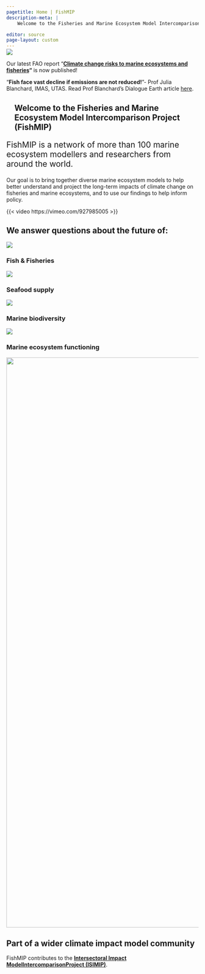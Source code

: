 ```yaml
---
pagetitle: Home | FishMIP
description-meta: |
    Welcome to the Fisheries and Marine Ecosystem Model Intercomparison Project.

editor: source
page-layout: custom
---
```


::: {.column-screen style="padding: 0em; margin-top: -1em"}
![](images/fush.jpg){.banner fig-align="center"}
:::

:::: marquee
::: content
Our latest FAO report "[**Climate change risks to marine ecosystems and fisheries**](https://openknowledge.fao.org/items/ae42f17d-4685-4c7e-8e3d-424cea16c8d4)**"** is now published!
::: 

::: content
"**Fish face vast decline if emissions are not reduced!**"- Prof Julia Blanchard, IMAS, UTAS. Read Prof Blanchard's Dialogue Earth article [here](https://dialogue.earth/en/ocean/fish-face-vast-decline-if-emissions-are-not-reduced/).
:::
::::

:::: {.grid .mx-3 .px-4 .my-2 .py-2}
::: {.g-col-12 style="margin-left: 1.5em;, margin-left: 1.5em;"}
# Welcome to the Fisheries and Marine Ecosystem Model Intercomparison Project (FishMIP)
:::

::: {.g-col-12 .text-center style="font-size: 1.5em"}
FishMIP is a network of more than 100 marine ecosystem modellers and researchers from around the world.
:::

::: {.g-col-12 .text-center}
Our goal is to bring together diverse marine ecosystem models to help better understand and project the long-term impacts of climate change on fisheries and marine ecosystems, and to use our findings to help inform policy.
:::
::::

:::: {.grid .mx-3 .px-4 .my-2 .py-2}
::: {.g-col-12 .g-col-xl-10 .g-start-xl-2 .text-center}
{{< video https://vimeo.com/927985005 >}}
:::
::::

::::: {.grid .mx-4 .px-4 .my-2 .py-2 .align-items-center .jutify-contents-evenly}
:::: {.g-col-12}
# We answer questions about the future of:
::::

:::: {.grid .g-col-5 .g-start-2 .mx-4 .align-items-center .jutify-contents-evenly}
::: {.g-col-4}
![](images/icons/ship-solid-full.svg)
:::

::: {.g-col-8 .text-center}
### Fish & Fisheries
:::
::::

:::: {.grid .g-col-5 .mx-4 .align-items-center .jutify-contents-evenly}
::: {.g-col-4}
![](images/icons/utensils-solid-full.svg)
:::

::: {.g-col-8 .text-center}
### Seafood supply
:::
::::

:::: {.grid .g-col-5 .g-start-2 .mx-4 .align-items-center .jutify-contents-evenly}
::: {.g-col-4}
![](images/icons/fish-fins-solid-full.svg)
:::

::: {.g-col-8 .text-center}
### Marine biodiversity
:::
:::

:::: {.grid .g-col-5 .mx-4 .align-items-center .jutify-contents-evenly}
::: {.g-col-4}
![](images/icons/earth-asia-solid-full.svg)
:::

::: {.g-col-8 .text-center}
### Marine ecosystem functioning
:::
::::
:::::

:::: {.grid .column-screen .mx-4 .px-3 .my-3}
::: {.g-col-12 .g-col-xl-10 .g-start-xl-2 .text-center}
![](images/nemow.jpg){.column-page fig-align="center" style="padding: 0em" width="1489"}
:::

::: {.g-col-12}
# Part of a wider climate impact model community
:::

::: {.g-col-12 .text-center style="margin-bottom: 3em;"}
FishMIP contributes to the [**Intersectoral Impact ModelIntercomparisonProject (ISIMIP)**](https://www.isimip.org/){.email-link}.
:::
::::
